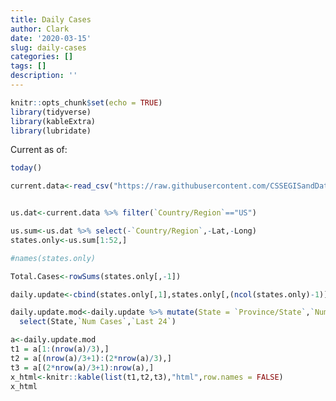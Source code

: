 ```yaml
---
title: Daily Cases
author: Clark
date: '2020-03-15'
slug: daily-cases
categories: []
tags: []
description: ''
---
```





```r
knitr::opts_chunk$set(echo = TRUE)
library(tidyverse)
library(kableExtra)
library(lubridate)
```

Current as of:

```r
today()
```


```r
current.data<-read_csv("https://raw.githubusercontent.com/CSSEGISandData/COVID-19/master/csse_covid_19_data/csse_covid_19_time_series/time_series_19-covid-Confirmed.csv")


us.dat<-current.data %>% filter(`Country/Region`=="US")

us.sum<-us.dat %>% select(-`Country/Region`,-Lat,-Long)
states.only<-us.sum[1:52,]

#names(states.only)

Total.Cases<-rowSums(states.only[,-1])

daily.update<-cbind(states.only[,1],states.only[,(ncol(states.only)-1)],states.only[,ncol(states.only)])

daily.update.mod<-daily.update %>% mutate(State = `Province/State`,`Num Cases`=daily.update[,3],`Last 24`=daily.update[,3]-daily.update[,2])%>%
  select(State,`Num Cases`,`Last 24`)

a<-daily.update.mod
t1 = a[1:(nrow(a)/3),]
t2 = a[(nrow(a)/3+1):(2*nrow(a)/3),]
t3 = a[(2*nrow(a)/3+1):nrow(a),]
x_html<-knitr::kable(list(t1,t2,t3),"html",row.names = FALSE)
x_html
```
